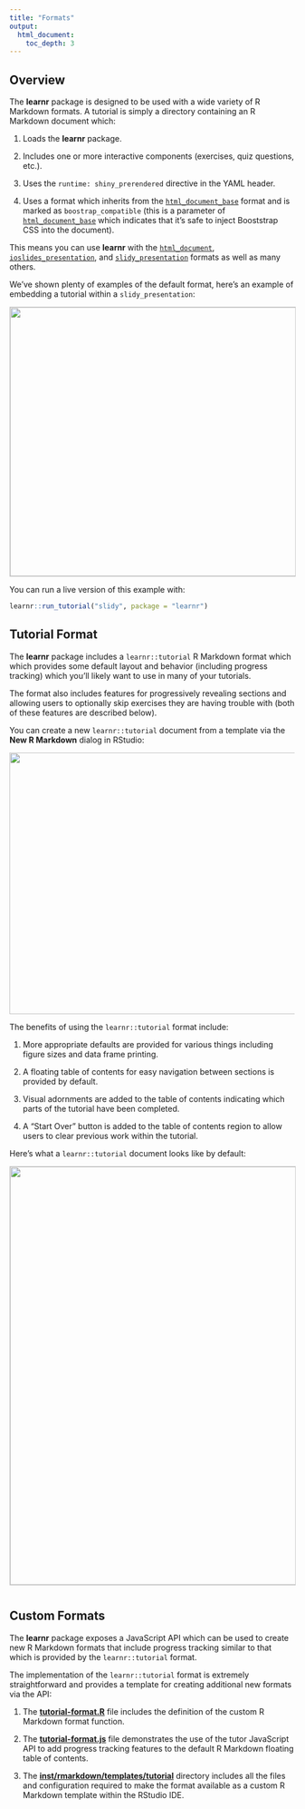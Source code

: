 ```yaml
---
title: "Formats"
output:
  html_document:
    toc_depth: 3
---
```


## Overview

The **learnr** package is designed to be used with a wide variety of R Markdown formats. A tutorial is simply a directory containing an R Markdown document which:

1. Loads the **learnr** package.

2. Includes one or more interactive components (exercises, quiz questions, etc.).

3. Uses the `runtime: shiny_prerendered` directive in the YAML header.

4. Uses a format which inherits from the [`html_document_base`](https://www.rdocumentation.org/packages/rmarkdown/topics/html_document_base) format and is marked as `boostrap_compatible` (this is a parameter of [`html_document_base`](https://www.rdocumentation.org/packages/rmarkdown/topics/html_document_base) which indicates that it's safe to inject Booststrap CSS into the document).

This means you can use **learnr** with the [`html_document`](http://rmarkdown.rstudio.com/html_document_format.html), [`ioslides_presentation`](http://rmarkdown.rstudio.com/ioslides_presentation_format.html), and [`slidy_presentation`](http://rmarkdown.rstudio.com/slidy_presentation_format.html) formats as well as many others.

We've shown plenty of examples of the default format, here's an example of embedding a tutorial within a `slidy_presentation`:

<img src="images/slidy.png" width="650" height="474" style="border: solid 1px #cccccc;"/>

You can run a live version of this example with:

```r
learnr::run_tutorial("slidy", package = "learnr")
```

## Tutorial Format

The **learnr** package includes a `learnr::tutorial` R Markdown format which which provides some default layout and behavior (including progress tracking) which you'll likely want to use in many of your tutorials.

The format also includes features for progressively revealing sections and allowing users to optionally skip exercises they are having trouble with (both of these features are described below).

You can create a new `learnr::tutorial` document from a template via the **New R Markdown** dialog in RStudio:

![](images/create-new-tutorial.png){width=565 height=461}

The benefits of using the `learnr::tutorial` format include:

1. More appropriate defaults are provided for various things including figure sizes and data frame printing.

2. A floating table of contents for easy navigation between sections is provided by default.

3. Visual adornments are added to the table of contents indicating which parts of the tutorial have been completed.

4. A "Start Over" button is added to the table of contents region to allow users to clear previous work within the tutorial.

Here's what a `learnr::tutorial` document looks like by default:

![](images/format-tutorial.png){width=1184 height=737 style="border: solid 1px #cccccc; margin-bottom: 12px;"}


## Custom Formats

The **learnr** package exposes a JavaScript API which can be used to create new R Markdown formats that include progress tracking similar to that which is provided by the `learnr::tutorial` format.

The implementation of the `learnr::tutorial` format is extremely straightforward and provides a template for creating additional new formats via the API:

1. The **[tutorial-format.R](https://github.com/rstudio/learnr/blob/master/R/tutorial-format.R)** file includes the definition of the custom R Markdown format function.

2. The **[tutorial-format.js](https://github.com/rstudio/learnr/blob/master/inst/rmarkdown/templates/tutorial/resources/tutorial-format.js)** file demonstrates the use of the tutor JavaScript API to add progress tracking features to the default R Markdown floating table of contents.

3. The **[inst/rmarkdown/templates/tutorial](https://github.com/rstudio/learnr/tree/master/inst/rmarkdown/templates/tutorial)** directory includes all the files and configuration required to make the format available as a custom R Markdown template within the RStudio IDE.
